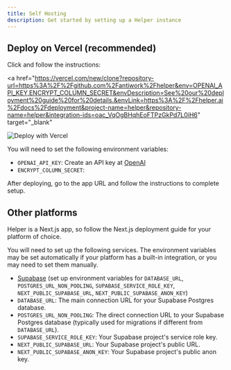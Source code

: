 ```yaml
---
title: Self Hosting
description: Get started by setting up a Helper instance
---
```


## Deploy on Vercel (recommended)

Click and follow the instructions:

<a
  href="https://vercel.com/new/clone?repository-url=https%3A%2F%2Fgithub.com%2Fantiwork%2Fhelper&env=OPENAI_API_KEY,ENCRYPT_COLUMN_SECRET&envDescription=See%20our%20deployment%20guide%20for%20details.&envLink=https%3A%2F%2Fhelper.ai%2Fdocs%2Fdeployment&project-name=helper&repository-name=helper&integration-ids=oac_VqOgBHqhEoFTPzGkPd7L0iH6"
  target="_blank"
>
  <img src="https://vercel.com/button" alt="Deploy with Vercel" />
</a>

You will need to set the following environment variables:

- `OPENAI_API_KEY`: Create an API key at [OpenAI](https://platform.openai.com)
- `ENCRYPT_COLUMN_SECRET`: <SecretGenerator />

After deploying, go to the app URL and follow the instructions to complete setup.

## Other platforms

Helper is a Next.js app, so follow the Next.js deployment guide for your platform of choice.

You will need to set up the following services. The environment variables may be set automatically if your platform has a built-in integration, or you may need to set them manually.

- [Supabase](https://supabase.com) (set up environment variables for `DATABASE_URL`, `POSTGRES_URL_NON_POOLING`, `SUPABASE_SERVICE_ROLE_KEY`, `NEXT_PUBLIC_SUPABASE_URL`, `NEXT_PUBLIC_SUPABASE_ANON_KEY`)
 - `DATABASE_URL`: The main connection URL for your Supabase Postgres database.
 - `POSTGRES_URL_NON_POOLING`: The direct connection URL to your Supabase Postgres database (typically used for migrations if different from `DATABASE_URL`).
 - `SUPABASE_SERVICE_ROLE_KEY`: Your Supabase project's service role key.
 - `NEXT_PUBLIC_SUPABASE_URL`: Your Supabase project's public URL.
 - `NEXT_PUBLIC_SUPABASE_ANON_KEY`: Your Supabase project's public anon key.
